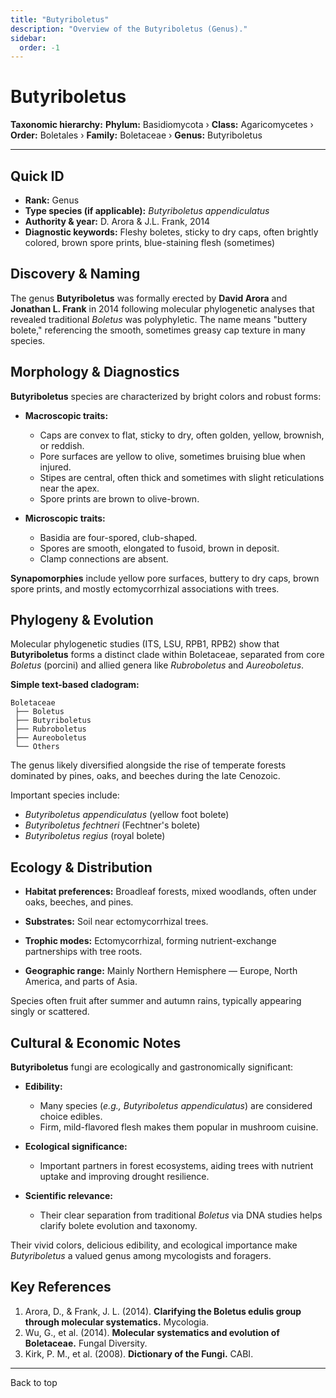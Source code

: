 ```yaml
---
title: "Butyriboletus"
description: "Overview of the Butyriboletus (Genus)."
sidebar:
  order: -1
---
```



# Butyriboletus <Badge variant="note" text="Genus" />

**Taxonomic hierarchy:** **Phylum:** Basidiomycota › **Class:** Agaricomycetes › **Order:** Boletales › **Family:** Boletaceae › **Genus:** Butyriboletus

---

## Quick ID
* **Rank:** Genus  
* **Type species (if applicable):** _Butyriboletus appendiculatus_  
* **Authority & year:** D. Arora & J.L. Frank, 2014  
* **Diagnostic keywords:** Fleshy boletes, sticky to dry caps, often brightly colored, brown spore prints, blue-staining flesh (sometimes)  

## Discovery & Naming
The genus **Butyriboletus** was formally erected by **David Arora** and **Jonathan L. Frank** in 2014 following molecular phylogenetic analyses that revealed traditional _Boletus_ was polyphyletic. The name means "buttery bolete," referencing the smooth, sometimes greasy cap texture in many species.

## Morphology & Diagnostics
**Butyriboletus** species are characterized by bright colors and robust forms:

- **Macroscopic traits:**
  - Caps are convex to flat, sticky to dry, often golden, yellow, brownish, or reddish.
  - Pore surfaces are yellow to olive, sometimes bruising blue when injured.
  - Stipes are central, often thick and sometimes with slight reticulations near the apex.
  - Spore prints are brown to olive-brown.

- **Microscopic traits:**
  - Basidia are four-spored, club-shaped.
  - Spores are smooth, elongated to fusoid, brown in deposit.
  - Clamp connections are absent.

**Synapomorphies** include yellow pore surfaces, buttery to dry caps, brown spore prints, and mostly ectomycorrhizal associations with trees.

## Phylogeny & Evolution
Molecular phylogenetic studies (ITS, LSU, RPB1, RPB2) show that **Butyriboletus** forms a distinct clade within Boletaceae, separated from core _Boletus_ (porcini) and allied genera like _Rubroboletus_ and _Aureoboletus_.

**Simple text-based cladogram:**
```
Boletaceae
 ├── Boletus
 ├── Butyriboletus
 ├── Rubroboletus
 ├── Aureoboletus
 └── Others
```
The genus likely diversified alongside the rise of temperate forests dominated by pines, oaks, and beeches during the late Cenozoic.

Important species include:

- _Butyriboletus appendiculatus_ (yellow foot bolete)
- _Butyriboletus fechtneri_ (Fechtner's bolete)
- _Butyriboletus regius_ (royal bolete)

## Ecology & Distribution
- **Habitat preferences:** Broadleaf forests, mixed woodlands, often under oaks, beeches, and pines.
- **Substrates:** Soil near ectomycorrhizal trees.
- **Trophic modes:** Ectomycorrhizal, forming nutrient-exchange partnerships with tree roots.

- **Geographic range:** Mainly Northern Hemisphere — Europe, North America, and parts of Asia.

Species often fruit after summer and autumn rains, typically appearing singly or scattered.

## Cultural & Economic Notes
**Butyriboletus** fungi are ecologically and gastronomically significant:

- **Edibility:**
  - Many species (_e.g., Butyriboletus appendiculatus_) are considered choice edibles.
  - Firm, mild-flavored flesh makes them popular in mushroom cuisine.

- **Ecological significance:**
  - Important partners in forest ecosystems, aiding trees with nutrient uptake and improving drought resilience.

- **Scientific relevance:**
  - Their clear separation from traditional _Boletus_ via DNA studies helps clarify bolete evolution and taxonomy.

Their vivid colors, delicious edibility, and ecological importance make _Butyriboletus_ a valued genus among mycologists and foragers.

## Key References
1. Arora, D., & Frank, J. L. (2014). **Clarifying the Boletus edulis group through molecular systematics.** Mycologia.  
2. Wu, G., et al. (2014). **Molecular systematics and evolution of Boletaceae.** Fungal Diversity.  
3. Kirk, P. M., et al. (2008). **Dictionary of the Fungi.** CABI.  

---

<LinkButton href="#top" variant="minimal" icon="arrow-up">
  Back to top
</LinkButton>

